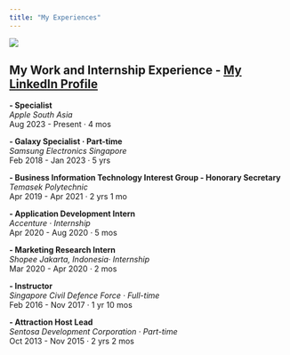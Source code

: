 ```yaml
---
title: "My Experiences"
---
```


![](src/images/aboutme.png)

## My Work and Internship Experience - [My LinkedIn Profile](https://www.linkedin.com/in/marzuki-nooranas-b5947b17a/)

**- Specialist**\
*Apple South Asia* <br> Aug 2023 - Present · 4 mos

**- Galaxy Specialist · Part-time**\
*Samsung Electronics Singapore* <br>Feb 2018 - Jan 2023 · 5 yrs

**- Business Information Technology Interest Group - Honorary Secretary**\
*Temasek Polytechnic* <br>Apr 2019 - Apr 2021 · 2 yrs 1 mo

**- Application Development Intern**\
*Accenture · Internship* <br>Apr 2020 - Aug 2020 · 5 mos

**- Marketing Research Intern**\
*Shopee Jakarta, Indonesia· Internship* <br>Mar 2020 - Apr 2020 · 2 mos

**- Instructor**\
*Singapore Civil Defence Force · Full-time* <br>Feb 2016 - Nov 2017 · 1 yr 10 mos

**- Attraction Host Lead**\
*Sentosa Development Corporation · Part-time* <br>Oct 2013 - Nov 2015 · 2 yrs 2 mos
